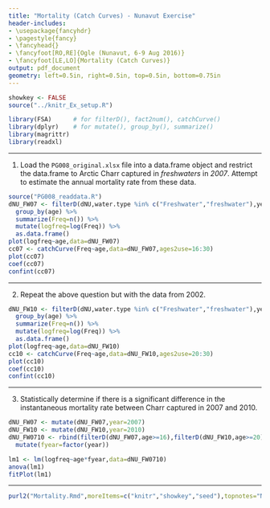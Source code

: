 ```yaml
---
title: "Mortality (Catch Curves) - Nunavut Exercise"
header-includes:
- \usepackage{fancyhdr}
- \pagestyle{fancy}
- \fancyhead{}
- \fancyfoot[RO,RE]{Ogle (Nunavut, 6-9 Aug 2016)}
- \fancyfoot[LE,LO]{Mortality (Catch Curves)}
output: pdf_document
geometry: left=0.5in, right=0.5in, top=0.5in, bottom=0.75in
---
```


```r
showkey <- FALSE
source("../knitr_Ex_setup.R")
```
```r
library(FSA)      # for filterD(), fact2num(), catchCurve()
library(dplyr)    # for mutate(), group_by(), summarize()
library(magrittr)
library(readxl)
```

----

1. Load the `PG008_original.xlsx` file into a data.frame object and restrict the data.frame to Arctic Charr captured in *freshwaters* in *2007*.  Attempt to estimate the annual mortality rate from these data.
```r
source("PG008_readdata.R")
dNU_FW07 <- filterD(dNU,water.type %in% c("Freshwater","freshwater"),year==2007,!is.na(age)) %>%
  group_by(age) %>%
  summarize(Freq=n()) %>%
  mutate(logfreq=log(Freq)) %>%
  as.data.frame()
plot(logfreq~age,data=dNU_FW07)
cc07 <- catchCurve(Freq~age,data=dNU_FW07,ages2use=16:30)
plot(cc07)
coef(cc07)
confint(cc07)
```

----

2. Repeat the above question but with the data from 2002.

```r
dNU_FW10 <- filterD(dNU,water.type %in% c("Freshwater","freshwater"),year==2010,!is.na(age)) %>%
  group_by(age) %>%
  summarize(Freq=n()) %>%
  mutate(logfreq=log(Freq)) %>%
  as.data.frame()
plot(logfreq~age,data=dNU_FW10)
cc10 <- catchCurve(Freq~age,data=dNU_FW10,ages2use=20:30)
plot(cc10)
coef(cc10)
confint(cc10)
```

----

3. Statistically determine if there is a significant difference in the instantaneous mortality rate between Charr captured in 2007 and 2010.
```r
dNU_FW07 <- mutate(dNU_FW07,year=2007)
dNU_FW10 <- mutate(dNU_FW10,year=2010)
dNU_FW0710 <- rbind(filterD(dNU_FW07,age>=16),filterD(dNU_FW10,age>=20)) %>%
  mutate(fyear=factor(year))

lm1 <- lm(logfreq~age*fyear,data=dNU_FW0710)
anova(lm1)
fitPlot(lm1)
```

----

```r
purl2("Mortality.Rmd",moreItems=c("knitr","showkey","seed"),topnotes="Nunavut 6-9-Aug-16")
```
